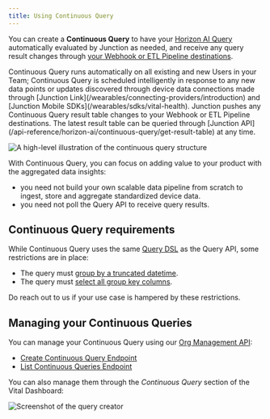 ```yaml
---
title: Using Continuous Query
---
```



<HorizonAIBeta />

You can create a **Continuous Query** to have your [Horizon AI Query](/api-reference/horizon-ai/aggregation/overview)
automatically evaluated by Junction as needed, and receive any query result changes through [your Webhook or ETL Pipeline destinations](/webhooks/introduction).

<AccordionGroup>
<Accordion title="Automatic Evaluation" icon="wand-sparkles" defaultOpen>
Continuous Query runs automatically on all existing and new Users in your Team;
</Accordion>
<Accordion title="Continuous Change Monitoring" icon="camera-cctv" defaultOpen>
Continuous Query is scheduled intelligently in response to any new data points or updates discovered through device data connections
made through [Junction Link](/wearables/connecting-providers/introduction) and [Junction Mobile SDKs](/wearables/sdks/vital-health).
</Accordion>
<Accordion title="Result Pushing" icon="webhook" defaultOpen>
Junction pushes any Continuous Query result table changes to your Webhook or ETL Pipeline destinations.
</Accordion>
<Accordion title="Result Pulling" icon="table" defaultOpen>
The latest result table can be queried through [Junction API](/api-reference/horizon-ai/continuous-query/get-result-table) at any time.
</Accordion>
</AccordionGroup>

![A high-level illustration of the continuous query structure](/img/aggregation/continuous-query.png)

With Continuous Query, you can focus on adding value to your product with the aggregated data insights:

* you need not build your own scalable data pipeline from scratch to ingest, store and aggregate standardized device data.
* you need not poll the Query API to receive query results.


## Continuous Query requirements

While Continuous Query uses the same [Query DSL](/api-reference/horizon-ai/aggregation/query-dsl/) as the Query API, some
restrictions are in place:

* The query must [group by a truncated datetime](/api-reference/horizon-ai/aggregation/query-dsl/group-by-clause#group-by-a-truncated-datetime).
* The query must [select all group key columns](/api-reference/horizon-ai/aggregation/query-dsl/select-clause#select-the-group-key-columns).

<Note>
Do reach out to us if your use case is hampered by these restrictions.
</Note>

## Managing your Continuous Queries

You can manage your Continuous Query using our [Org Management API](/api-reference/org-management):

- [Create Continuous Query Endpoint](/api-reference/horizon-ai/continuous-query/create)
- [List Continuous Queries Endpoint](/api-reference/horizon-ai/continuous-query/list)

You can also manage them through the _Continuous Query_ section of the Vital Dashboard:

![Screenshot of the query creator](/img/aggregation/query-creator-dashboard.png)
